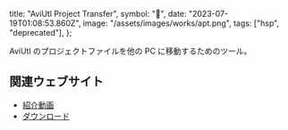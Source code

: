   title: "AviUtl Project Transfer",
  symbol: "🐻",
  date: "2023-07-19T01:08:53.860Z",
  image: "/assets/images/works/apt.png",
  tags: ["hsp", "deprecated"],
};

AviUtl のプロジェクトファイルを他の PC に移動するためのツール。

## 関連ウェブサイト

- [紹介動画](https://www.youtube.com/watch?v=DE-aGeTH4ro)
- [ダウンロード](https://v1.bonychops.com/apt/)
